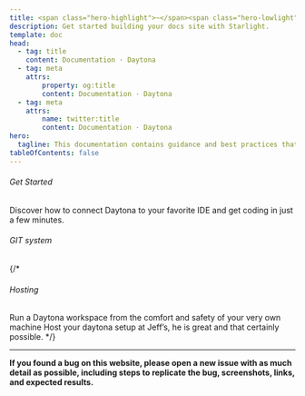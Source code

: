 ```yaml
---
title: <span class="hero-highlight">~</span><span class="hero-lowlight"> cd</span> daytona-docs
description: Get started building your docs site with Starlight.
template: doc
head:
  - tag: title
    content: Documentation · Daytona
  - tag: meta
    attrs:
        property: og:title
        content: Documentation · Daytona
  - tag: meta
    attrs:
        name: twitter:title
        content: Documentation · Daytona
hero:
  tagline: This documentation contains guidance and best practices that can help you get the best out of Daytona. From setting up your first workspace to the most advanced team collab.
tableOfContents: false
---
```



###### Get Started

Discover how to connect Daytona to your favorite IDE and get coding in just a few minutes.

<CardGrid gridNumber={9} mobileGridNumber={2} colsMinWidth='64px' colsMinWidthMobile='98px'>
	<ImageCard icon={VSlogo} link="/docs/tools/vs-code-extension" imageAlt="Visual Studio logo" />
	<ImageCard  imageDark={PClogo} link="/docs/tools/jetbrains-gateway" imageAlt="PyCharm logo" />
	<ImageCard  imageDark={IJlogo} link="/docs/tools/jetbrains-gateway" imageAlt="IntelliJ logo" />
    <ImageCard  imageDark={WSlogo} link="/docs/tools/jetbrains-gateway" imageAlt="WebStorm logo" />
    <ImageCard  imageDark={GOlogo} link="/docs/tools/jetbrains-gateway" imageAlt="GoLand logo" />
    <ImageCard  imageDark={CLlogo} link="/docs/tools/jetbrains-gateway" imageAlt="CLion logo" />
    <ImageCard  imageDark={RDlogo} link="/docs/tools/jetbrains-gateway" imageAlt="Rider logo" />
    <ImageCard  imageDark={RMlogo} link="/docs/tools/jetbrains-gateway" imageAlt="RubyMine logo"/>
    <ImageCard  imageDark={vimlogo} imageAlt="Vim logo" />
</CardGrid>


###### GIT system

<CardGrid gridNumber={3} mobileGridNumber={1} colsMinWidth='150px' colsMinWidthMobile='100px'>
    <TitleCard icon={bitbucketLogo} title="Bitbucket" link="/docs/configuration/git-providers#bitbucket" imageAlt="BitBucket logo"/>
    <TitleCard icon={githubLogo} title="GitHub" link="/docs/configuration/git-providers#github" imageAlt="'GitHub logo"/>
    <TitleCard icon={gitlabLogo} title="GitLab" link="/docs/configuration/git-providers#gitlab" imageAlt="GitLab logo"/>
</CardGrid>

{/*
###### Hosting

<CardGrid gridNumber={2} mobileGridNumber={1} colsMinWidth='230px' colsMinWidthMobile='250px'>
    <Card icon={IPIllustration}  title="Setup your Localhost" link="#" imageAlt="IP illustration">
        Run a Daytona workspace from the comfort and safety of your very own machine
    </Card>
    <Card icon={hostIllustration} title="Bare Metal" link="#" imageAlt="host server illustration">
        Host your daytona setup at Jeff’s, he is great and that certainly possible.
    </Card>
</CardGrid>
*/}

<hr />

<strong>If you found a bug on this website, please open a new issue with as much detail as possible, including steps to replicate the bug, screenshots, links, and expected results.</strong>
